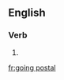 ==English==
{{wikipedia}}

===Verb===
{{head|en}}

# {{present participle of|go postal|lang=en}}


[[fr:going postal]]
